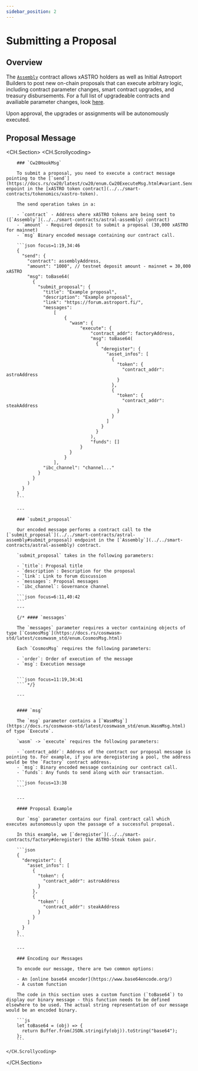 ```yaml
---
sidebar_position: 2
---
```


# Submitting a Proposal

## Overview

The [`Assembly`](../../smart-contracts/astral-assembly) contract allows xASTRO holders as well as Initial Astroport Builders to post new on-chain proposals that can execute arbitrary logic, including contract parameter changes, smart contract upgrades, and treasury disbursements. For a full list of upgradeable contracts and availiable parameter changes, look [here](../../smart-contracts/smart-contracts-intro#access-controls-and-permissions).

Upon approval, the upgrades or assignments will be autonomously executed.

## Proposal Message

<CH.Section>
    <CH.Scrollycoding>

        ### `Cw20HookMsg`

        To submit a proposal, you need to execute a contract message pointing to the [`send`](https://docs.rs/cw20/latest/cw20/enum.Cw20ExecuteMsg.html#variant.Send) enpoint in the [xASTRO token contract](../../smart-contracts/tokenomics/xastro-token).

        The send operation takes in a:

        - `contract` - Address where xASTRO tokens are being sent to ([`Assembly`](../../smart-contracts/astral-assembly) contract)
        - `amount` - Required deposit to submit a proposal (30,000 xASTRO for mainnet)
        - `msg` Binary encoded message containing our contract call.

        ```json focus=1:19,34:46
        {
          "send": {
            "contract": assemblyAddress, 
            "amount": "1000", // testnet deposit amount - mainnet = 30,000 xASTRO
            "msg": toBase64(
              {
                "submit_proposal": {
                  "title": "Example proposal",
                  "description": "Example proposal",
                  "link": "https://forum.astroport.fi/",
                  "messages":
                      [
                          {
                            "wasm": {
                                "execute": {
                                    "contract_addr": factoryAddress,
                                    "msg": toBase64(
                                      {
                                        "deregister": {
                                          "asset_infos": [
                                            {
                                              "token": {
                                                "contract_addr": astroAddress
                                              }
                                            },
                                            {
                                              "token": {
                                                "contract_addr": steakAddress
                                              }
                                            }
                                          ]
                                        }
                                      }
                                    ),
                                    "funds": []
                                }
                            }
                          }
                      ],
                  "ibc_channel": "channel..."
                }
              }
            )
          }
        }
        ```

        ---

        ### `submit_proposal`

        Our encoded message performs a contract call to the [`submit_proposal`](../../smart-contracts/astral-assembly#submit_proposal) endpoint in the [`Assembly`](../../smart-contracts/astral-assembly) contract.

        `submit_proposal` takes in the following parameters: 

        - `title`: Proposal title
        - `description`: Description for the proposal
        - `link`: Link to forum discussion
        - `messages`: Proposal messages 
        - `ibc_channel`: Governance channel

        ```json focus=6:11,40:42
        ```
        ---

        {/* #### `messages`

        The `messages` parameter requires a vector containing objects of type [`CosmosMsg`](https://docs.rs/cosmwasm-std/latest/cosmwasm_std/enum.CosmosMsg.html)

        Each `CosmosMsg` requires the following parameters: 

        - `order`: Order of execution of the message
        - `msg`: Execution message


        ```json focus=11:19,34:41
        ``` */}

        ---


        #### `msg`

        The `msg` parameter contains a [`WasmMsg`](https://docs.rs/cosmwasm-std/latest/cosmwasm_std/enum.WasmMsg.html) of type `Execute`.

        `wasm` -> `execute` requires the following parameters:

        - `contract_addr`: Address of the contract our proposal message is pointing to. For example, if you are deregistering a pool, the address would be the `Factory` contract address. 
        - `msg`: Binary encoded message containing our contract call.
        - `funds`: Any funds to send along with our transaction.

        ```json focus=13:38
        ```

        --- 

        #### Proposal Example

        Our `msg` parameter contains our final contract call which executes autonomously upon the passage of a successful proposal. 

        In this example, we [`deregister`](../../smart-contracts/factory#deregister) the ASTRO-Steak token pair. 

        ```json
        {
          "deregister": {
            "asset_infos": [
              {
                "token": {
                  "contract_addr": astroAddress
                }
              },
              {
                "token": {
                  "contract_addr": steakAddress
                }
              }
            ]
          }
        }
        ```

        ---

        ### Encoding our Messages

        To encode our message, there are two common options:

        - An [online base64 encoder](https://www.base64encode.org/)
        - A custom function

        The code in this section uses a custom function (`toBase64`) to display our binary message - this function needs to be defined elsewhere to be used. The actual string representation of our message would be an encoded binary.

        ```js
        let toBase64 = (obj) => {
          return Buffer.from(JSON.stringify(obj)).toString("base64");
        };
        ```

    </CH.Scrollycoding>
</CH.Section>